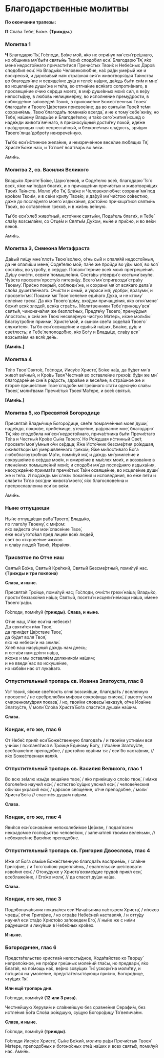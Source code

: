 # Благодарственные молитвы

**По окончании трапезы:**

**П** Сла́ва Тебе́, Бо́же. **(Трижды.)**

### Молитва 1

**Ч** Благодарю́ Тя́, Го́споди, Бо́же мо́й, я́ко не отри́нул мя́ еси́ гре́шнаго, но о́бщника мя́ бы́ти святы́нь Твои́х сподо́бил еси́. Благодарю́ Тя́, я́ко мене́ недосто́йнаго причасти́тися Пречи́стых Твои́х и Небе́сных Даро́в сподо́бил еси́. Но Влады́ко Человеколю́бче, на́с ра́ди уме́рый же и воскресы́й, и дарова́вый на́м стра́шная сия́ и животворя́щая Та́инства во благодея́ние и освяще́ние ду́ш и теле́с на́ших, да́ждь бы́ти си́м и мне́ во исцеле́ние души́ же и те́ла, во отгна́ние вся́каго сопроти́внаго, в просвеще́ние о́чию се́рдца моего́, в ми́р душе́вных мои́х си́л, в ве́ру непосты́дну, в любо́вь нелицеме́рну, во исполне́ние прему́дрости, в соблюде́ние за́поведей Твои́х, в приложе́ние Боже́ственныя Твоея́ благода́ти и Твоего́ Ца́рствия присвое́ние; да во святы́ни Твое́й те́ми сохраня́емь, Твою́ благода́ть помина́ю всегда́, и не к тому́ себе́ жи́ву, но Тебе́, на́шему Влады́це и Благоде́телю; и та́ко сего́ жития́ исше́д о наде́жди живота́ ве́чнаго, в присносу́щный дости́гну поко́й, иде́же пра́зднующих гла́с непреста́нный, и безконе́чная сла́дость, зря́щих Твоего́ лица́ добро́ту неизрече́нную.

Ты́ бо еси́ и́стинное жела́ние, и неизрече́нное весе́лие лю́бящих Тя́, Христе́ Бо́же на́ш, и Тя́ пое́т вся́ тва́рь во ве́ки. 

Ами́нь.

### Молитва 2, св. Василия Великого

Влады́ко Христе́ Бо́же, Царю́ веко́в, и Соде́телю все́х, благодарю́ Тя́ о все́х, я́же ми́ по́дал благи́х, и о причаще́нии пречи́стых и животворя́щих Твои́х Та́инств. Молю́ у́бо Тя́, Бла́же и Человеколю́бче: сохрани́ мя́ под кро́вом Твои́м, и в се́ни крилу́ Твое́ю; и да́руй ми́ чи́стою со́вестию, да́же до после́дняго моего́ издыха́ния, досто́йно причаща́тися святы́нь Твои́х, во оставле́ние грехо́в, и в жи́знь ве́чную.

Ты́ бо еси́ хле́б живо́тный, исто́чник святы́ни, Пода́тель благи́х, и Тебе́ сла́ву возсыла́ем, со Отце́м и Святы́м Ду́хом, ны́не и при́сно, и во ве́ки веко́в. 

Ами́нь.

### Молитва 3, Симеона Метафраста

Да́вый пи́щу мне́ пло́ть Твою́ во́лею, о́гнь сы́й и опаля́яй недосто́йныя, да не опали́ши мене́, Соде́телю мо́й; па́че же пройди́ во у́ды моя́, во вся́ соста́вы, во утро́бу, в се́рдце. Попали́ те́рние все́х мои́х прегреше́ний. Ду́шу очи́сти, освяти́ помышле́ния. Соста́вы утверди́ с костьми́ вку́пе. Чу́вств просвети́ просту́ю пятери́цу. Всего́ мя́ спригвозди́ стра́ху Твоему́. При́сно покры́й, соблюди́ же, и сохрани́ мя́ от вся́каго дела́ и сло́ва душетле́ннаго. Очи́сти и омы́й, и украси́ мя́; удобри́, вразуми́, и просвети́ мя́. Покажи́ мя́ Твое́ селе́ние еди́наго Ду́ха, и не ктому́ селе́ние греха́. Да я́ко Твоего́ до́му, вхо́дом причаще́ния, я́ко огня́ мене́ бежи́т вся́к злоде́й, вся́ка стра́сть. Моли́твенники Тебе́ приношу́ вся́ святы́я, чинонача́лия же безпло́тных, Предте́чу Твоего́, прему́дрыя Апо́столы, к си́м же Твою́ нескве́рную чи́стую Ма́терь, и́хже мольбы́ Благоутро́бне приими́, Христе́ мо́й, и сыно́м све́та соде́лай Твоего́ служи́теля. Ты́ бо еси́ освяще́ние и еди́ный на́ших, Бла́же, ду́ш и све́тлость; и Тебе́ лепоподо́бно, я́ко Бо́гу и Влады́це, сла́ву вси́ возсыла́ем на вся́к де́нь.

**[**Ами́нь.**]**

### Молитва 4

Те́ло Твое́ Свято́е, Го́споди, Иису́се Христе́, Бо́же на́ш, да бу́дет ми́ в живо́т ве́чный, и Кро́вь Твоя́ Честна́я во оставле́ние грехо́в: бу́ди же ми́ благодаре́ние сие́ в ра́дость, здра́вие и весе́лие; в стра́шное же и второ́е прише́ствие Твое́ сподо́би мя́ гре́шнаго ста́ти одесну́ю сла́вы Твоея́, моли́твами Пречи́стыя Твоея́ Ма́тере, и все́х святы́х.

**[**Ами́нь.**]**

### Молитва 5, ко Пресвятой Богородице

Пресвята́я Влады́чице Богоро́дице, све́те помраче́нныя моея́ души́, наде́ждо, покро́ве, прибе́жище, утеше́ние, ра́дование мое́, благодарю́ Тя́, я́ко сподо́била мя́ еси́ недосто́йнаго, прича́стника бы́ти Пречи́стаго Те́ла и Честны́я Кро́ве Сы́на Твоего́. Но Ро́ждшая и́стинный Све́т, просвети́ моя́ у́мныя о́чи се́рдца; Я́же Исто́чник безсме́ртия ро́ждшая, оживотвори́ мя́ умерщвле́ннаго грехо́м; Я́же ми́лостиваго Бо́га любоблагоутро́бная Ма́ти, поми́луй мя́, и да́ждь ми́ умиле́ние и сокруше́ние в се́рдце мое́м, и смире́ние в мы́слех мои́х, и воззва́ние в плене́ниих помышле́ний мои́х; и сподо́би мя́ до после́дняго издыха́ния, неосужде́нно приима́ти пречи́стых Та́ин освяще́ние, во исцеле́ние души́ же и те́ла. И пода́ждь ми́ сле́зы покая́ния и испове́дания, во е́же пе́ти и сла́вити Тя́ во вся́ дни́ живота́ моего́, я́ко благослове́нна и препрoславленна еси́ во ве́ки. 

Ами́нь.

### Ныне отпущаеши

Ны́не отпуща́еши раба́ Твоего́, Влады́ко,  
по глаго́лу Твоему́, с ми́ром:  
я́ко ви́деста о́чи мои́ спасе́ние Твое́,  
е́же еси́ угото́вал пред лице́м все́х люде́й,  
све́т во открове́ние язы́ков  
и сла́ву люде́й Твои́х, Изра́иля.

### Трисвятое по Отче наш

Святы́й Бо́же, Святы́й Кре́пкий, Святы́й Безсме́ртный, поми́луй нас. **(Tрижды и три поклона)**

**Слава, и ныне.**

Пресвята́я Тро́ице, поми́луй нас; Го́споди, очи́сти грехи́ на́ша; Влады́ко, прости́ беззако́ния на́ша; Святы́й, посети́ и исцели́ не́мощи на́ша, и́мене Твоего́ ра́ди.

Го́споди, поми́луй **(трижды)**. **Слава, и ныне.**

О́тче наш, И́же еси́ на небесе́х!  
Да святи́тся и́мя Твое́,  
да прии́дет Ца́рствие Твое́,  
да бу́дет во́ля Твоя́,  
я́ко на небеси́ и на земли́.  
Хлеб наш насу́щный даждь нам днесь;  
и оста́ви нам до́лги на́ша,  
я́коже и мы оставля́ем должнико́м на́шим;  
и не введи́ нас во искуше́ние,  
но изба́ви нас от лука́ваго.

### Отпустительный тропарь св. Иоанна Златоуста, глас 8

Уст твои́х, я́коже све́тлость огня́ возсия́вши, благода́ть / вселе́нную просвети́: / не сребролю́бия ми́рови сокро́вища сниска́, / высоту́ нам смиренному́дрия показа́, / но, твои́ми словесы́ наказу́я, о́тче Иоа́нне Златоу́сте, // моли́ Сло́ва Христа́ Бо́га спасти́ся душа́м на́шим.

**Слава.**

### Кондак, его же, глас 6

От Небе́с прия́л еси́ Боже́ственную благода́ть / и твои́ми устна́ми вся учи́ши / покланя́тися в Тро́ице Еди́ному Бо́гу, / Иоа́нне Златоу́сте, всеблаже́нне преподо́бне, / досто́йно хва́лим тя: / еси́ бо наста́вник, // я́ко Боже́ственная явля́я.

### Отпустительный тропарь св. Василия Великого, глас 1

Во всю зе́млю изы́де веща́ние твое́, / я́ко прие́мшую сло́во твое́, / и́мже боголе́пно научи́л еси́, / естество́ су́щих уясни́л еси́, / челове́ческия обы́чаи украси́л еси́, / ца́рское свяще́ние, о́тче преподо́бне, / моли́ Христа́ Бо́га // спасти́ся душа́м на́шим.

**Слава.**

### Кондак, его же, глас 4

Яви́лся еси́ основа́ние непоколеби́мое Це́ркве, / подая́ всем некрадо́мое госпо́дьство челове́ком, / запечатле́я твои́ми веле́ньми, // небоявле́нне Васи́лие преподо́бне.

### Отпустительный тропарь св. Григория Двоеслова, глас 4

И́же от Бо́га свы́ше Боже́ственную благода́ть восприе́мь, / сла́вне Григо́рие, / и Того́ си́лою укрепля́емь, / ева́нгельски ше́ствовати изво́лил еси́. / Отону́дуже у Христа́ возме́здие трудо́в прия́л еси́, всеблаже́нне, / Его́же моли́, // да спасе́т ду́ши на́ша.

**Слава.**

### Кондак, его же, глас 3

Подобонача́льник показа́лся еси́ Нача́льника па́стырем Христа́, / и́ноков чреды́, о́тче Григо́рие, / ко огра́де Небе́сней наставля́я, / и отту́ду научи́л еси́ ста́до Христо́во за́поведем Его́, // ны́не же с ни́ми ра́дуешися и лику́еши в Небе́сных кро́вех.

**И ныне.**

### Богородичен, глас 6

Предста́тельство христиа́н непосты́дное, Хода́тайство ко Творцу́ непрело́жное, не пре́зри гре́шных моле́ний гла́сы, но предвари́, я́ко Блага́я, на по́мощь на́с, ве́рно зову́щих Ти́: ускори́ на моли́тву, и потщи́ся на умоле́ние, предста́тельствующи при́сно, Богоро́дице, чту́щих Тя́.

**Или ещё тропарь дня.**

Го́споди, поми́луй **(12 или 3 раза).**

Честне́йшую Херуви́м и сла́внейшую без сравне́ния Серафи́м, без истле́ния Бо́га Сло́ва ро́ждшую, су́щую Богоро́дицу Тя́ велича́ем.

**Слава, и ныне.**

Го́споди, поми́луй **(трижды)**.

Го́споди Иису́се Христе́, Сы́не Бо́жий, молитв ра́ди Пречи́стыя Твоея́ Ма́тере, преподо́бных и богоно́сных оте́ц на́ших и всех святы́х, поми́луй нас. Ами́нь.
